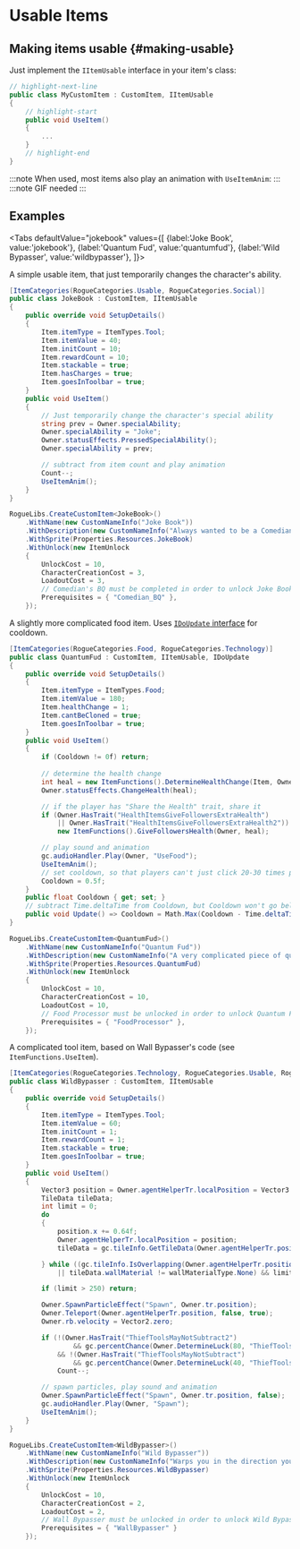 # Usable Items


## Making items usable {#making-usable}

Just implement the `IItemUsable` interface in your item's class:

```csharp
// highlight-next-line
public class MyCustomItem : CustomItem, IItemUsable
{
    // highlight-start
    public void UseItem()
    {
        ...
    }
    // highlight-end
}
```

:::note
When used, most items also play an animation with `UseItemAnim`:
:::
:::note
GIF needed
:::

## Examples

<Tabs
    defaultValue="jokebook"
    values={[
        {label:'Joke Book', value:'jokebook'},
        {label:'Quantum Fud', value:'quantumfud'},
        {label:'Wild Bypasser', value:'wildbypasser'},
    ]}>
<TabItem value="jokebook">

A simple usable item, that just temporarily changes the character's ability.

```csharp title="JokeBook.cs"
[ItemCategories(RogueCategories.Usable, RogueCategories.Social)]
public class JokeBook : CustomItem, IItemUsable
{
    public override void SetupDetails()
    {
        Item.itemType = ItemTypes.Tool;
        Item.itemValue = 40;
        Item.initCount = 10;
        Item.rewardCount = 10;
        Item.stackable = true;
        Item.hasCharges = true;
        Item.goesInToolbar = true;
    }
    public void UseItem()
    {
        // Just temporarily change the character's special ability
        string prev = Owner.specialAbility;
        Owner.specialAbility = "Joke";
        Owner.statusEffects.PressedSpecialAbility();
        Owner.specialAbility = prev;

        // subtract from item count and play animation
        Count--;
        UseItemAnim();
    }
}
```

```csharp
RogueLibs.CreateCustomItem<JokeBook>()
    .WithName(new CustomNameInfo("Joke Book"))
    .WithDescription(new CustomNameInfo("Always wanted to be a Comedian? Now you can! (kind of)"))
    .WithSprite(Properties.Resources.JokeBook)
    .WithUnlock(new ItemUnlock
    {
        UnlockCost = 10,
        CharacterCreationCost = 3,
        LoadoutCost = 3,
        // Comedian's BQ must be completed in order to unlock Joke Book
        Prerequisites = { "Comedian_BQ" },
    });
```

</TabItem>
<TabItem value="quantumfud">

A slightly more complicated food item. Uses [`IDoUpdate` interface](../dev-extra/other#update-interfaces) for cooldown.

```csharp title="QuantumFud.cs"
[ItemCategories(RogueCategories.Food, RogueCategories.Technology)]
public class QuantumFud : CustomItem, IItemUsable, IDoUpdate
{
    public override void SetupDetails()
    {
        Item.itemType = ItemTypes.Food;
        Item.itemValue = 180;
        Item.healthChange = 1;
        Item.cantBeCloned = true;
        Item.goesInToolbar = true;
    }
    public void UseItem()
    {
        if (Cooldown != 0f) return;
        
        // determine the health change
        int heal = new ItemFunctions().DetermineHealthChange(Item, Owner);
        Owner.statusEffects.ChangeHealth(heal);

        // if the player has "Share the Health" trait, share it
        if (Owner.HasTrait("HealthItemsGiveFollowersExtraHealth")
            || Owner.HasTrait("HealthItemsGiveFollowersExtraHealth2"))
            new ItemFunctions().GiveFollowersHealth(Owner, heal);

        // play sound and animation
        gc.audioHandler.Play(Owner, "UseFood");
        UseItemAnim();
        // set cooldown, so that players can't just click 20-30 times per second and be almost invincible
        Cooldown = 0.5f;
    }
    public float Cooldown { get; set; }
    // subtract Time.deltaTime from Cooldown, but Cooldown won't go below 0.
    public void Update() => Cooldown = Math.Max(Cooldown - Time.deltaTime, 0f);
}
```

```csharp
RogueLibs.CreateCustomItem<QuantumFud>()
    .WithName(new CustomNameInfo("Quantum Fud"))
    .WithDescription(new CustomNameInfo("A very complicated piece of quantum technology. When you eat it, its quantum equivalent clone is consumed, while the original thing remains intact."))
    .WithSprite(Properties.Resources.QuantumFud)
    .WithUnlock(new ItemUnlock
    {
        UnlockCost = 10,
        CharacterCreationCost = 10,
        LoadoutCost = 10,
        // Food Processor must be unlocked in order to unlock Quantum Fud
        Prerequisites = { "FoodProcessor" },
    });
```

</TabItem>
<TabItem value="wildbypasser">

A complicated tool item, based on Wall Bypasser's code (see `ItemFunctions.UseItem`).

```csharp title="WildBypasser.cs"
[ItemCategories(RogueCategories.Technology, RogueCategories.Usable, RogueCategories.Stealth)]
public class WildBypasser : CustomItem, IItemUsable
{
    public override void SetupDetails()
    {
        Item.itemType = ItemTypes.Tool;
		Item.itemValue = 60;
		Item.initCount = 1;
		Item.rewardCount = 1;
		Item.stackable = true;
		Item.goesInToolbar = true;
    }
    public void UseItem()
    {
        Vector3 position = Owner.agentHelperTr.localPosition = Vector3.zero;
		TileData tileData;
		int limit = 0;
		do
		{
			position.x += 0.64f;
			Owner.agentHelperTr.localPosition = position;
			tileData = gc.tileInfo.GetTileData(Owner.agentHelperTr.position);

		} while ((gc.tileInfo.IsOverlapping(Owner.agentHelperTr.position, "Anything")
            || tileData.wallMaterial != wallMaterialType.None) && limit++ < 250);

		if (limit > 250) return;

		Owner.SpawnParticleEffect("Spawn", Owner.tr.position);
		Owner.Teleport(Owner.agentHelperTr.position, false, true);
		Owner.rb.velocity = Vector2.zero;

		if (!(Owner.HasTrait("ThiefToolsMayNotSubtract2")
                && gc.percentChance(Owner.DetermineLuck(80, "ThiefToolsMayNotSubtract", true)))
            && !(Owner.HasTrait("ThiefToolsMayNotSubtract")
                && gc.percentChance(Owner.DetermineLuck(40, "ThiefToolsMayNotSubtract", true))))
			Count--;

        // spawn particles, play sound and animation
		Owner.SpawnParticleEffect("Spawn", Owner.tr.position, false);
		gc.audioHandler.Play(Owner, "Spawn");
		UseItemAnim();
    }
}
```

```csharp
RogueLibs.CreateCustomItem<WildBypasser>()
    .WithName(new CustomNameInfo("Wild Bypasser"))
    .WithDescription(new CustomNameInfo("Warps you in the direction you're facing. Teleports through any amount of walls."))
    .WithSprite(Properties.Resources.WildBypasser)
    .WithUnlock(new ItemUnlock
    {
        UnlockCost = 10,
        CharacterCreationCost = 2,
        LoadoutCost = 2,
        // Wall Bypasser must be unlocked in order to unlock Wild Bypasser
        Prerequisites = { "WallBypasser" }
    });
```

</TabItem>
</Tabs>